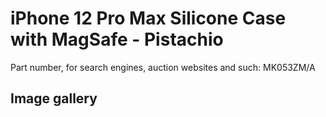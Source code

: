 # iPhone 12 Pro Max Silicone Case with MagSafe - Pistachio

Part number, for search engines, auction websites and such: MK053ZM/A

## Image gallery

<div style={{ width: "768px" }}>
  <GalleryComponent
    images={[
      {
        original: "/everysource/MK053",
        thumbnail: "/everypreview/MK053",
      },
      {
        original: "/everysource/MK053_AV1",
        thumbnail: "/everypreview/MK053_AV1",
      },
      {
        original: "/everysource/MK053_AV2",
        thumbnail: "/everypreview/MK053_AV2",
      },
      {
        original: "/everysource/MK053_AV3",
        thumbnail: "/everypreview/MK053_AV3",
      }
    ]}
  />
</div>